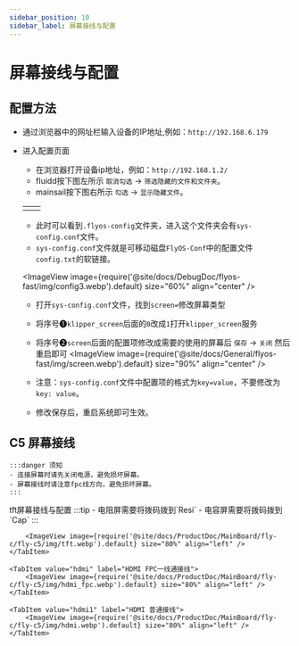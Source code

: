 ```yaml
---
sidebar_position: 10
sidebar_label: 屏幕接线与配置
---
```



# 屏幕接线与配置

## 配置方法


- 通过浏览器中的网址栏输入设备的IP地址,例如：`http://192.168.6.179`
- 进入配置页面
    - 在浏览器打开设备ip地址，例如：`http://192.168.1.2/`
    - fluidd按下图左所示 `取消勾选` -> `筛选隐藏的文件和文件夹`。
    - mainsail按下图右所示 `勾选` -> `显示隐藏文件`。
    
    <table>
      <tr>
        <td>
          <ImageView image={require('@site/docs/DebugDoc/flyos-fast/img/config1.webp').default} size="100%" align="center" />
        </td>
        <td>
          <ImageView image={require('@site/docs/DebugDoc/flyos-fast/img/config2.webp').default} size="85%" align="center" />
        </td>
      </tr>
    </table>

    - 此时可以看到`.flyos-config`文件夹，进入这个文件夹会有`sys-config.conf`文件。
    - `sys-config.conf`文件就是可移动磁盘`FlyOS-Conf`中的配置文件`config.txt`的软链接。

    <ImageView image={require('@site/docs/DebugDoc/flyos-fast/img/config3.webp').default} size="60%" align="center" />

    - 打开`sys-config.conf`文件，找到`screen=`修改屏幕类型
    - 将序号❶`klipper_screen`后面的`0`改成`1`打开`klipper_screen`服务
    - 将序号❷`screen`后面的配置项修改成需要的使用的屏幕后 `保存` -> `关闭` 然后重启即可
    <ImageView image={require('@site/docs/General/flyos-fast/img/screen.webp').default} size="90%" align="center" />

    - 注意：`sys-config.conf`文件中配置项的格式为`key=value`，不要修改为`key: value`。
    - 修改保存后，重启系统即可生效。

## C5 屏幕接线

    :::danger 须知
    - 连接屏幕时请先关闭电源，避免损坏屏幕。
    - 屏幕接线时请注意fpc线方向，避免损坏屏幕。
    :::
<Tabs>
    <TabItem value="tftc" label="TFT屏接线" default>
        tft屏幕接线与配置
        :::tip
        - 电阻屏需要将拨码拨到`Resi`
        - 电容屏需要将拨码拨到`Cap`
        :::

        <ImageView image={require('@site/docs/ProductDoc/MainBoard/fly-c/fly-c5/img/tft.webp').default} size="80%" align="left" />
    </TabItem>

    <TabItem value="hdmi" label="HDMI FPC一线通接线">
        <ImageView image={require('@site/docs/ProductDoc/MainBoard/fly-c/fly-c5/img/hdmi_fpc.webp').default} size="80%" align="left" />
    </TabItem>

    <TabItem value="hdmi1" label="HDMI 普通接线">
        <ImageView image={require('@site/docs/ProductDoc/MainBoard/fly-c/fly-c5/img/hdmi.webp').default} size="80%" align="left" />
    </TabItem>
</Tabs>
